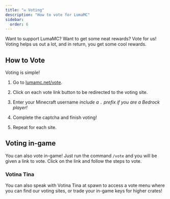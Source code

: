 ```yaml
---
title: "✉️ Voting"
description: "How to vote for LumaMC"
sidebar:
  order: 6
---
```



Want to support LumaMC? Want to get some neat rewards? Vote for us! Voting helps us out a lot, and
in return, you get some cool rewards.

<LinkCard title="Vote for Luma!" description="lumamc.net/vote" href="https://lumamc.net/vote" />

## How to Vote

Voting is simple!

<Steps>

1. Go to [lumamc.net/vote](https://lumamc.net/vote).

2. Click on each vote link button to be redirected to the voting site.

3. Enter your Minecraft username _include a `.` prefix if you are a Bedrock player!_

4. Complete the captcha and finish voting!

5. Repeat for each site.

</Steps>

## Voting in-game

You can also vote in-game! Just run the command `/vote` and you will be given a link to vote. Click
on the link and follow the steps to vote.

### Votina Tina

You can also speak with Votina Tina at spawn to access a vote menu where you can find our voting
sites, or trade your in-game keys for higher crates!

<CenteredImage src={votinaTina} alt="Votina Tina" tailwind="w-72" />
